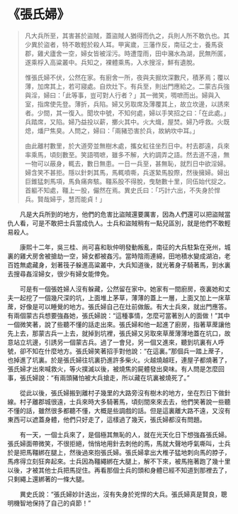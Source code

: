 # 《張氏婦》

> 凡大兵所至，其害甚於盜賊，蓋盜賊人猶得而仇之，兵則人所不敢仇也。其少異於盜者，特不敢輕於殺人耳。甲寅歲，三藩作反，南征之士，養馬袞郡，雞犬廬舍一空，婦女皆被淫污。時遭霪雨，田中瀦水為湖，民無所匿，遂乘桴入高粱叢中。兵知之，裸體乘馬，入水搜淫，鮮有遺脫。
>
> 惟張氏婦不伏，公然在家。有廚舍一所，夜與夫掘坎深數尺，積茅焉；覆以薄，加席其上，若可寢處。自炊灶下。有兵至，則出門應給之。二蒙古兵強與淫，婦曰：「此等事，豈可對人行者？」其一微笑，啁嗻而出。婦與入室，指席使先登。薄折，兵陷。婦又另取席及薄覆其上，故立坎邊，以誘來者。少間，其一復入。聞坎中號，不知何處，婦以手笑招之曰：「在此處。」兵踏席，又陷。婦乃益投以薪，擲火其中。火大熾，屋焚。婦乃呼救。火既熄，燔尸焦臭。人問之，婦曰：「兩豬恐害於兵，故納坎中耳。」
>
> 由此離村數里，於大道旁並無樹木處，攜女紅往坐烈日中。村去郡遠，兵來率乘馬，頃刻數至。笑語啁嗻，雖多不解，大約調弄之語。然去道不遠，無一物可以蔽身，輒去，數日無患。一日一兵至，甚無恥，就烈日中欲淫婦。婦含笑不甚拒。隱以針刺其馬，馬輒噴嘶，兵遂縶馬股際，然後擁婦。婦出巨錐猛刺馬項，馬負痛奔駭。韁系股不得脫，曳馳數十里，同伍始代捉之。首軀不知處，韁上一股，儼然在焉。異史氏曰：「巧計六出，不失身於悍兵。賢哉婦乎，慧而能貞！」

&emsp;&emsp;凡是大兵所到的地方，他們的危害比盜賊還要厲害，因為人們還可以把盜賊當仇人看，可是不敢把士兵當成仇人。士兵和盜賊稍有一點兒區別，就是他們不敢輕易殺人。

&emsp;&emsp;康熙十二年，吳三桂、尚可喜和耿仲明發動叛亂，南征的大兵駐紮在兗州，城裏的雞犬房舍被搶劫一空，婦女都被姦污。當時陰雨連綿，田地積水變成湖泊，老百姓無處藏身，划著筏子躲進高粱叢中，大兵知道後，就光著身子騎著馬，到水裏去搜尋姦淫婦女，很少有婦女能倖免。

&emsp;&emsp;可是有一個張姓婦人沒有躲藏，公然留在家中。她家有一間廚房，夜裏她和丈夫一起挖了一個幾尺深的坑，上面堆上茅草，薄薄的蓋上一層，上面又加上一床草蓆，好像是可以睡覺的地方。張氏婦自己在灶前做飯。有大士兵來，就出門應答。有兩個蒙古兵想要強姦她，張氏婦說：“這種事情，怎麼可當著別人的面做！”其中一個微笑著，說了些聽不懂的話走出來。張氏婦和他一起進了廚房，指著草蓆讓他先上去，那蒙古兵一上去，就掉到坑裡，張氏婦又另取來草蓆薄薄地蓋在坑口，故意站立坑邊，引誘另一個蒙古兵。過了一會兒，另一個又進來，聽到坑裏有人呼號，卻不知在什麼地方。張氏婦笑著招手對他說：“在這裏。”那個兵一踏上蓆子，也掉進了坑裏。於是張氏婦往坑裏扔進許多柴火。火越燒越旺，連屋子都燒著了，張氏婦才出來喊救火，等火撲滅以後，被燒焦的屍體發出臭味。有人問是怎麼回事，張氏婦說：“有兩頭豬怕被大兵搶走，所以藏在坑裏被燒死了。”

&emsp;&emsp;從此以後，張氏婦搬到離村子幾里的大路旁沒有樹木的地方，坐在烈日下做針線。村子離郡城很遠，士兵來時大多騎著馬，頃刻間來來去去，他們笑著說一些聽不懂的話，雖然很多都聽不懂，大概是些調戲的話。但是這裏離大路不遠，又沒有東西可以遮蓋身體，他們只好走了，這樣過了幾天，張氏婦都沒有問題。

&emsp;&emsp;有一天，一個士兵來了，是個極其無恥的人，就在光天化日下想強姦張氏婦。張氏婦面帶微笑，不很拒絕，悄悄地用針去刺他的馬，馬就大聲地呼氣嘶叫，士兵於是把馬韁綁在腿上，然後過來抱張氏婦。張氏婦拿出大椎子猛地刺向馬的脖子，馬疼得立刻狂奔起來。士兵因為韁繩綁在大腿上，解不下來，被馬拖著跑了幾十里以後，才被其他士兵把馬捉住。再看那個士兵的頭和身體已經不知道到那裡去了，只剩繩上還綁著的一條大腿。

&emsp;&emsp;異史氏說：“張氏婦妙計迭出，沒有失身於兇悍的大兵。張氏婦真是賢良，聰明機智地保持了自己的貞節！”
